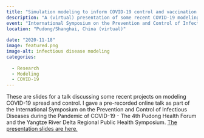 ```yaml
---
title: "Simulation modeling to inform COVID-19 control and vaccination strategies"
description: "A (virtual) presentation of some recent COVID-19 modeling work." 
event: "International Symposium on the Prevention and Control of Infectious Diseases during the Pandemic of COVID-19 - The 4th Pudong Health Forum and the Yangtze River Delta Regional Public Health Symposium"
location: "Pudong/Shanghai, China (virtual)"
  
date: "2020-11-18"
image: featured.png
image-alt: infectious disease modeling
categories:
  
  - Research
  - Modeling
  - COVID-19
---
```


These are slides for a talk discussing some recent projects on modeling COVID-19 spread and control. I gave a pre-recorded online talk as part of the 
International Symposium on the Prevention and Control of Infectious Diseases during the Pandemic of COVID-19 - The 4th Pudong Health Forum and the Yangtze River Delta Regional Public Health Symposium. <a href="2020-11-pudong.html" target="_blank">The presentation slides are here.</a>
